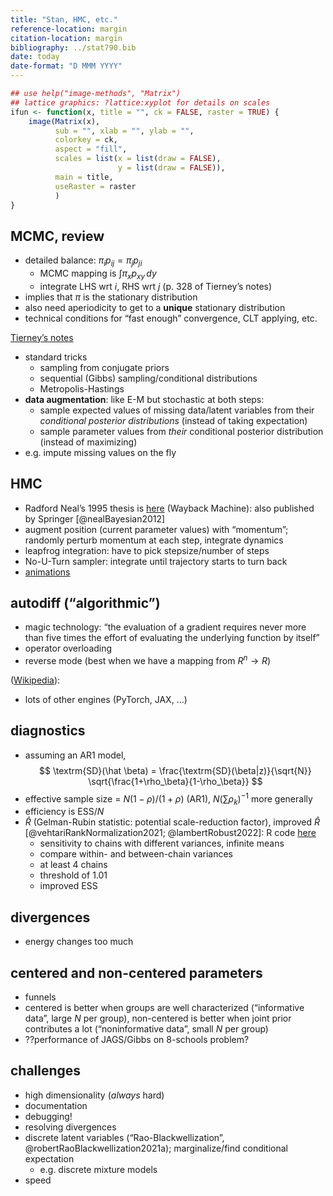 ```yaml
---
title: "Stan, HMC, etc."
reference-location: margin
citation-location: margin
bibliography: ../stat790.bib
date: today
date-format: "D MMM YYYY"
---
```


\newcommand{\A}{\mathbf A}
\newcommand{\B}{\mathbf B}
\newcommand{\D}{\mathbf D}
\newcommand{\GGamma}{\boldsymbol \Gamma}
\newcommand{\G}{\mathbf G}
\newcommand{\HH}{\mathbf H}
\newcommand{\I}{\mathbf I}
\newcommand{\K}{\mathbf K}
\newcommand{\N}{\mathbf N}
\newcommand{\Q}{\mathbf Q}
\newcommand{\R}{\mathbf R}
\newcommand{\bS}{\mathbf S}
\newcommand{\U}{\mathbf U}
\newcommand{\V}{\mathbf V}
\newcommand{\W}{\mathbf W}
\newcommand{\X}{\mathbf X}
\newcommand{\Y}{\mathbf Y}
\newcommand{\Z}{\mathbf Z}
\newcommand{\bbeta}{\boldsymbol \beta}
\newcommand{\bzero}{\boldsymbol 0}
\newcommand{\eeta}{\boldsymbol \eta}
\newcommand{\OOmega}{\boldsymbol \Omega}
\newcommand{\hatmat}{\mathbf H}
\newcommand{\grad}{\mathbf g}
\newcommand{\p}{\mathbf p}
\newcommand{\uu}{\mathbf u}
\newcommand{\w}{\mathbf w}
\newcommand{\x}{\mathbf x}
\newcommand{\y}{\mathbf y}
\newcommand{\z}{\mathbf z}
\newcommand{\kron}{\bigotimes}

<!-- typically renders in docs/ dir  -->

```r
## use help("image-methods", "Matrix")
## lattice graphics: ?lattice:xyplot for details on scales
ifun <- function(x, title = "", ck = FALSE, raster = TRUE) {
    image(Matrix(x),
          sub = "", xlab = "", ylab = "",
          colorkey = ck,
          aspect = "fill",
          scales = list(x = list(draw = FALSE),
                        y = list(draw = FALSE)),
          main = title,
          useRaster = raster
          )
}
```

## MCMC, review

* detailed balance: $\pi_i p_{ij} = \pi_j p_{ji}$
    * MCMC mapping is $\int \pi_x p_{xy} \, dy$
    * integrate LHS wrt $i$, RHS wrt $j$ (p. 328 of Tierney's notes)
* implies that $\pi$ is the stationary distribution
* also need aperiodicity to get to a **unique** stationary distribution
* technical conditions for "fast enough" convergence, CLT applying, etc.

[Tierney's notes](https://homepage.divms.uiowa.edu/~luke/classes/STAT7400-2022/slides/mcmc.html#1)

* standard tricks
   * sampling from conjugate priors
   * sequential (Gibbs) sampling/conditional distributions
   * Metropolis-Hastings
   
* **data augmentation**: like E-M but stochastic at both steps:
   * sample expected values of missing data/latent variables from their *conditional posterior distributions* (instead of taking expectation)
   * sample parameter values from *their* conditional posterior distribution (instead of maximizing)
* e.g. impute missing values on the fly

## HMC

* Radford Neal's 1995 thesis is [here](https://web.archive.org/web/20220121204956/http://www.db.toronto.edu/~radford/ftp/thesis.pdf) (Wayback Machine): also published by Springer [@nealBayesian2012]
* augment position (current parameter values) with "momentum"; randomly perturb momentum at each step, integrate dynamics
* leapfrog integration: have to pick stepsize/number of steps
* No-U-Turn sampler: integrate until trajectory starts to turn back
* [animations](https://chi-feng.github.io/mcmc-demo/app.html)

## autodiff ("algorithmic")

* magic technology: "the evaluation of a gradient requires never more than five times the effort of evaluating the underlying function by itself" 
* operator overloading
* reverse mode (best when we have a mapping from $R^n \to R$)

([Wikipedia](https://en.wikipedia.org/wiki/Automatic_differentiation)):

\begin{align}
\frac{\partial y}{\partial x}
&= \frac{\partial y}{\partial w_{n-1}} \frac{\partial w_{n-1}}{\partial x} \\
&= \frac{\partial y}{\partial w_{n-1}} \left(\frac{\partial w_{n-1}}{\partial w_{n-2}} \frac{\partial w_{n-2}}{\partial x}\right) \\[6pt]
&= \frac{\partial y}{\partial w_{n-1}} \left(\frac{\partial w_{n-1}}{\partial w_{n-2}} \left(\frac{\partial w_{n-2}}{\partial w_{n-3}} \frac{\partial w_{n-3}}{\partial x}\right)\right) \\
&= \cdots
\end{align}

* lots of other engines (PyTorch, JAX, ...)

## diagnostics

* assuming an AR1 model,
$$
\textrm{SD}(\hat \beta) = \frac{\textrm{SD}(\beta|z)}{\sqrt{N}} \sqrt{\frac{1+\rho_\beta}{1-\rho_\beta}}
$$
* effective sample size = $N(1-\rho)/(1+\rho)$ (AR1), $N \left( \sum \rho_k \right)^{-1}$ more generally
* efficiency is $\textrm{ESS}/N$
* $\hat R$ (Gelman-Rubin statistic: potential scale-reduction factor), improved $\hat R$ [@vehtariRankNormalization2021; @lambertRobust2022]: R code [here](https://github.com/avehtari/rhat_ess/blob/master/code/monitornew.R)
   * sensitivity to chains with different variances, infinite means
   * compare within- and between-chain variances
   * at least 4 chains
   * threshold of 1.01
   * improved ESS

## divergences

* energy changes too much

## centered and non-centered parameters

* funnels
* centered is better when groups are well characterized ("informative data", large $N$ per group), non-centered is better when joint prior contributes a lot ("noninformative data", small $N$ per group)
* ??performance of JAGS/Gibbs on 8-schools problem?

## challenges

* high dimensionality (*always* hard)
* documentation
* debugging!
* resolving divergences
* discrete latent variables ("Rao-Blackwellization", @robertRaoBlackwellization2021a); marginalize/find conditional expectation
   * e.g. discrete mixture models
* speed
